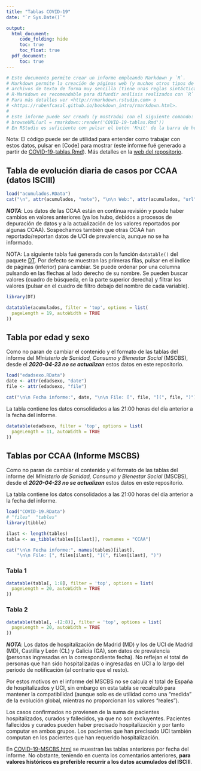 ```yaml
---
title: "Tablas COVID-19"
date: "`r Sys.Date()`"

output:
  html_document:
     code_folding: hide
     toc: true
     toc_float: true
  pdf_document: 
     toc: true
---
```


```r
# Este documento permite crear un informe empleando Markdown y `R`.
# Markdown permite la creación de páginas web (y muchos otros tipos de documentos) a partir de 
# archivos de texto de forma muy sencilla (tiene unas reglas sintácticas muy simples) y rápida.
# R-Markdown es recomendable para difundir análisis realizados con `R` en distintos formatos.
# Para más detalles ver <http://rmarkdown.rstudio.com> o 
# <https://rubenfcasal.github.io/bookdown_intro/rmarkdown.html>.
#
# Este informe puede ser creado (y mostrado) con el siguiente comando:
# browseURL(url = rmarkdown::render('COVID-19-tablas.Rmd'))
# En RStudio es suficiente con pulsar el botón 'Knit' de la barra de herramientas.
```

Nota: El código puede ser de utilidad para entender como trabajar con estos datos, 
pulsar en [Code] para mostrar (este informe fué generado a partir de [COVID-19-tablas.Rmd](COVID-19-tablas.Rmd)).
Más detalles en la [web del repositorio](https://rubenfcasal.github.io/COVID-19).

## Tabla de evolución diaria de casos por CCAA (datos ISCIII) {#isciii}

```r
load("acumulados.RData")
cat("\n", attr(acumulados, "note"), "\n\n Web:", attr(acumulados, "url"))
```

***NOTA***: Los datos de las CCAA están en continua revisión y puede haber cambios en valores anteriores (ya los hubo, debidos a procesos de depuración de datos y a la actualización de los valores reportados por algunas CCAA).
Sospechamos también que otras CCAA han reportado/reportan datos de UCI de  prevalencia, aunque no se ha informado. 


NOTA: La siguiente tabla fué generada con la función `datatable()` del paquete [DT](https://rstudio.github.io/DT).
Por defecto se muestran las primeras filas, pulsar en el índice de páginas (inferior) para cambiar. Se puede ordenar por una columna pulsando en las flechas al lado derecho de su nombre. Se pueden buscar valores (cuadro de búsqueda, en la parte superior derecha) y filtrar los valores (pulsar en el cuadro de filtro debajo del nombre de cada variable).


```r
library(DT)

datatable(acumulados, filter = 'top', options = list(
  pageLength = 19, autoWidth = TRUE
))
```


## Tabla por edad y sexo {#edadsexo}

Como no paran de cambiar el contenido y el formato de las tablas del informe del *Ministerio de Sanidad, Consumo y Bienestar Social* (MSCBS), desde el ***2020-04-23 no se actualizan*** estos datos en este repositorio.

```r
load("edadsexo.RData")
date <- attr(edadsexo, "date")
file <- attr(edadsexo, "file")

cat("\n\n Fecha informe:", date, "\n\n File: [", file, "](", file, ")")
```

La tabla contiene los datos consolidados a las 21:00 horas del día anterior a la fecha del informe. 

```r
datatable(edadsexo, filter = 'top', options = list(
  pageLength = 11, autoWidth = TRUE
))
```



## Tablas por CCAA (Informe MSCBS) {#mscbs}

Como no paran de cambiar el contenido y el formato de las tablas del informe del *Ministerio de Sanidad, Consumo y Bienestar Social* (MSCBS), desde el ***2020-04-23 no se actualizan*** estos datos en este repositorio.

La tabla contiene los datos consolidados a las 21:00 horas del día anterior a la fecha del informe. 

```r
load("COVID-19.RData")
# "files"  "tables"
library(tibble)

ilast <- length(tables)
tabla <- as_tibble(tables[[ilast]], rownames = "CCAA")

cat("\n\n Fecha informe:", names(tables)[ilast], 
    "\n\n File: [", files[ilast], "](", files[ilast], ")")
```

### Tabla 1

```r
datatable(tabla[, 1:8], filter = 'top', options = list(
  pageLength = 20, autoWidth = TRUE
))
```

### Tabla 2

```r
datatable(tabla[, -(2:8)], filter = 'top', options = list(
  pageLength = 20, autoWidth = TRUE
))
```

***NOTA***: Los datos de hospitalización de Madrid (MD) y los de UCI de Madrid (MD), Castilla y León (CL) y  Galicia (GA), son datos de prevalencia (personas ingresadas en la correspondiente fecha). No reflejan el total de personas que han sido hospitalizadas o ingresadas en UCI a lo largo del periodo de notificación (al contrario que el resto). 

Por estos motivos en el informe del MSCBS no se calcula el total de España de hospitalizados y UCI, sin embargo en esta tabla se recalculó para mantener la compatibilidad (aunque solo es de utilidad como una "medida" de la evolución global, mientras no proporcionan los valores "reales").

Los casos confirmados no provienen de la suma de pacientes hospitalizados, curados y fallecidos, ya que no son excluyentes. Pacientes fallecidos y curados pueden haber precisado hospitalización y por tanto computar en ambos grupos. Los pacientes que han precisado UCI también computan en los pacientes que han requerido hospitalización.

En [COVID-19-MSCBS.html](COVID-19-MSCBS.html) se muestran las tablas anteriores por fecha del informe.
No obstante, teniendo en cuenta los comentarios anteriores, **para valores históricos es preferible recurrir a los datos acumulados del ISCIII**.